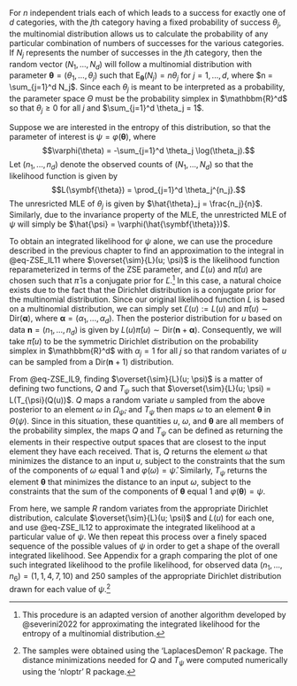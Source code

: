 \chapter{Applications to a Multinomial Model}

\section{Entropy Estimation}

For $n$ independent trials each of which leads to a success for exactly one of $d$ categories, with the $j$th category having a fixed probability of success $\theta_j$, the multinomial distribution allows us to calculate the probability of any particular combination of numbers of successes for the various categories. If $N_j$ represents the number of successes in the $j$th category, then the random vector $(N_1, ..., N_d)$ will follow a multinomial distribution with parameter $\symbf{\theta} = (\theta_1, ..., \theta_j)$ such that $\text{E}_{\symbf{\theta}}(N_j) = n\theta_j$ for $j = 1, ..., d$, where $n = \sum_{j=1}^d N_j$. Since each $\theta_j$ is meant to be interpreted as a probability, the parameter space $\Theta$ must be the probability simplex in $\mathbbm{R}^d$ so that $\theta_j \geq 0$ for all $j$ and $\sum_{j=1}^d \theta_j = 1$. 

Suppose we are interested in the entropy of this distribution, so that the parameter of interest is $\psi = \varphi(\symbf{\theta}),$ where $$\varphi(\theta) = -\sum_{j=1}^d \theta_j \log(\theta_j).$$ Let $(n_1, ..., n_d)$ denote the observed counts of $(N_1, ..., N_d)$ so that the likelihood function is given by $$L(\symbf{\theta}) = \prod_{j=1}^d \theta_j^{n_j}.$$ The unresricted MLE of $\theta_j$ is given by $\hat{\theta}_j = \frac{n_j}{n}$. Similarly, due to the invariance property of the MLE, the unrestricted MLE of $\psi$ will simply be $\hat{\psi} = \varphi(\hat{\symbf{\theta}})$.

To obtain an integrated likelihood for $\psi$ alone, we can use the procedure described in the previous chapter to find an approximation to the integral in @eq-ZSE_IL11 where $\overset{\sim}{L}(u; \psi)$ is the likelihood function reparameterized in terms of the ZSE parameter, and $\check{L}(u)$ and $\check{\pi}(u)$ are chosen such that $\check{\pi}$ is a conjugate prior for $\check{L}$.^[This procedure is an adapted version of another algorithm developed by @severini2022 for approximating the integrated likelihood for the entropy of a multinomial distribution.] In this case, a natural choice exists due to the fact that the Dirichlet distribution is a conjugate prior for the multinomial distribution. Since our original likelihood function $L$ is based on a multinomial distribution, we can simply set $\check{L}(u) := L(u)$ and $\check{\pi}(u) \sim \text{Dir}(\symbf{\alpha})$, where $\symbf{\alpha} = (\alpha_1, ..., \alpha_d)$. Then the posterior distribution for $u$ based on data $\symbf{n} = (n_1, ..., n_d)$ is given by $L(u)\check{\pi}(u) \sim \text{Dir}(\symbf{n} + \symbf{\alpha})$. Consequently, we will take $\check{\pi}(u)$ to be the symmetric Dirichlet distribution on the probability simplex in $\mathbbm{R}^d$ with $\alpha_j = 1$ for all $j$ so that random variates of $u$ can be sampled from a $\text{Dir}(\symbf{n} + 1)$ distribution.

From @eq-ZSE_IL9, finding $\overset{\sim}{L}(u; \psi)$ is a matter of defining two functions, $Q$ and $T_\psi$ such that $\overset{\sim}{L}(u; \psi) = L(T_{\psi}(Q(u))$. $Q$ maps a random variate $u$ sampled from the above posterior to an element $\omega$ in $\Omega_{\hat{\psi}}$, and $T_{\psi}$ then maps $\omega$ to an element $\symbf{\theta}$ in $\Theta(\psi)$. Since in this situation, these quantities $u$, $\omega$, and $\symbf{\theta}$ are all members of the probability simplex, the maps $Q$ and $T_{\psi}$ can be defined as returning the elements in their respective output spaces that are closest to the input element they have each received. That is, $Q$ returns the element $\omega$ that minimizes the distance to an input $u$, subject to the constraints that the sum of the components of $\omega$ equal 1 and $\varphi(\omega) = \hat{\psi}$. Similarly, $T_{\psi}$ returns the element $\symbf{\theta}$ that minimizes the distance to an input $\omega$, subject to the constraints that the sum of the components of $\symbf{\theta}$ equal 1 and $\varphi(\symbf{\theta}) = \psi$. 

From here, we sample $R$ random variates from the appropriate Dirichlet distribution, calculate $\overset{\sim}{L}(u; \psi)$ and $L(u)$ for each one, and use @eq-ZSE_IL12 to approximate the integrated likelihood at a particular value of $\psi$. We then repeat this process over a finely spaced sequence of the possible values of $\psi$ in order to get a shape of the overall integrated likelihood. See Appendix \ref{appendix:C} for a graph comparing the plot of one such integrated likelihood to the profile likelihood, for observed data $(n_1, ..., n_6) = (1, 1, 4, 7, 10)$ and 250 samples of the appropriate Dirichlet distribution drawn for each value of $\psi$.^[The samples were obtained using the 'LaplacesDemon' R package. The distance minimizations needed for $Q$ and $T_{\psi}$ were computed numerically using the 'nloptr' R package.]

\section{Simpson Index}






